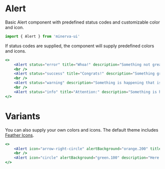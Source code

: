 
<Meta title="Elements|Alert" component={Alert} />

# Alert

Basic Alert component with predefined status codes and customizable color and icon.

```js
import { Alert } from 'minerva-ui'
```

If status codes are supplied, the component will supply predefined colors and icons.

```jsx
<>
    <Alert status="error" title="Whoa!" description="Something not great is happening." />
    <br />
    <Alert status="success" title="Congrats!" description="Something great is happening!" />
    <br />
    <Alert status="warning" description="Something is happening that isn't bad yet, but might be soon." />
    <br />
    <Alert status="info" title="Attention:" description="Something is happening and you should know about it." />
</>
```

<Props of={Alert} />

# Variants

You can also supply your own colors and icons. The default theme includes [Feather Icons](https://feathericons.com/).

```jsx
<>
    <Alert icon="arrow-right-circle" alertBackground="orange.200" title="Alert!!!" />
    <br />
    <Alert icon="circle" alertBackground="green.100" description="Here is some information." />
</>
```

<Props of={Alert} />
